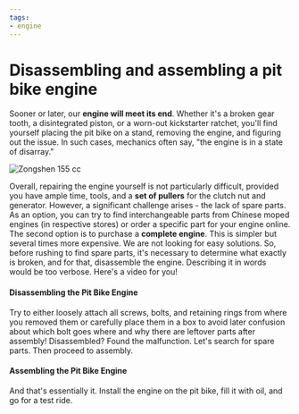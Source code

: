 ```yaml
---
tags:
- engine
---
```



# Disassembling and assembling a pit bike engine

Sooner or later, our **engine will meet its end**. Whether it's a broken gear tooth, a disintegrated piston, or a worn-out kickstarter ratchet, you'll find yourself placing the pit bike on a stand, removing the engine, and figuring out the issue. In such cases, mechanics often say, "the engine is in a state of disarray."

![Zongshen 155 cc](../../../static/img/e2b28cc8ec.jpg "Zongshen 155 cc")

Overall, repairing the engine yourself is not particularly difficult, provided you have ample time, tools, and a **set of pullers** for the clutch nut and generator. However, a significant challenge arises - the lack of spare parts. As an option, you can try to find interchangeable parts from Chinese moped engines (in respective stores) or order a specific part for your engine online. The second option is to purchase a **complete engine**. This is simpler but several times more expensive. We are not looking for easy solutions. So, before rushing to find spare parts, it's necessary to determine what exactly is broken, and for that, disassemble the engine. Describing it in words would be too verbose. Here's a video for you!

#### Disassembling the Pit Bike Engine

<YouTubeEmbed videoId="e0FM3hBy3rM" />

Try to either loosely attach all screws, bolts, and retaining rings from where you removed them or carefully place them in a box to avoid later confusion about which bolt goes where and why there are leftover parts after assembly! Disassembled? Found the malfunction. Let's search for spare parts. Then proceed to assembly.

#### Assembling the Pit Bike Engine

<YouTubeEmbed videoId="xo0k6fUHTC0" />

<YouTubeEmbed videoId="WyaYSz7yITw" />

And that's essentially it. Install the engine on the pit bike, fill it with oil, and go for a test ride.
